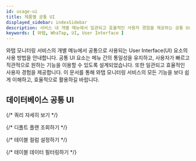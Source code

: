 ```yaml
---
id: usage-ui
title: 제품별 공통 UI
displayed_sidebar: indexSidebar
description: 서비스 내 개별 메뉴에서 일관되고 효율적인 사용자 경험을 제공하는 공통 User Interface(UI) 요소의 사용 방법을 안내합니다.
keywords: [ 와탭, WhaTap, UI, User Interface ]
---
```


와탭 모니터링 서비스의 개별 메뉴에서 공통으로 사용되는 User Interface(UI) 요소의 사용 방법을 안내합니다. 공통 UI 요소는 메뉴 간의 통일성을 유지하고, 사용자가 빠르고 직관적으로 원하는 기능을 이용할 수 있도록 설계되었습니다. 또한 일관되고 효율적인 사용자 경험을 제공합니다. 이 문서를 통해 와탭 모니터링 서비스의 모든 기능을 보다 쉽게 이해하고, 효율적으로 활용하길 바랍니다.


<Timeselector />

## 데이터베이스 공통 UI

<Dbv2sessiondetailsinfo level={3} />

{/* 쿼리 자세히 보기 */}

<Dbquerydetails level={3} />

{/* 디폴트 플랜 조회하기 */}


<CheckDefaultPlan level={3} />

{/* 테이블 컬럼 설정하기 */}


<Dbv2dataeditcolumn level={3} />

{/* 테이블 데이터 필터링하기 */}


<Dbtabledatafiltering level={3} />